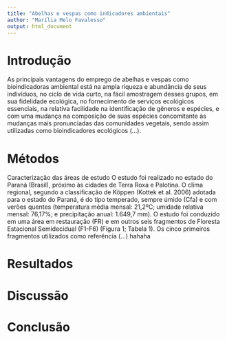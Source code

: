 ```yaml
---
title: "Abelhas e vespas como indicadores ambientais"
author: "Marília Melo Favalesso"
output: html_document
---
```


# Introdução

As  principais  vantagens  do  emprego  de abelhas e vespas como bioindicadoras ambiental está na ampla riqueza e abundância de seus indivíduos, no ciclo de vida curto, na fácil amostragem desses grupos, em sua fidelidade ecológica, no fornecimento de  serviços  ecológicos  essenciais,  na  relativa facilidade na identificação de gêneros e espécies, e com uma mudança na composição de suas espécies concomitante às mudanças mais pronunciadas das comunidades  vegetais,  sendo  assim  utilizadas como bioindicadores ecológicos (...). 

# Métodos

Caracterização das áreas de estudo O estudo foi realizado no estado do Paraná (Brasil), próximo às cidades de Terra Roxa e Palotina. O clima regional, segundo a classificação de Köppen (Kottek et al. 2006) adotada para o estado do Paraná, é do tipo temperado, sempre úmido (Cfa) e com verões quentes (temperatura média mensal: 21,2ºC; umidade relativa mensal: 76,17%; e precipitação anual: 1.649,7 mm). O estudo foi conduzido em uma área em restauração (FR) e em outros seis fragmentos de Floresta Estacional Semidecidual (F1-F6) (Figura 1; Tabela 1). Os cinco primeiros fragmentos utilizados como referência (...)
hahaha

# Resultados

# Discussão

# Conclusão